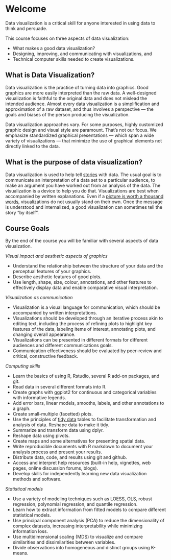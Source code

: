 # Welcome {.unnumbered}

Data visualization is a critical skill for anyone interested in using data to think and persuade. 

This course focuses on three aspects of data visualization: 

* What makes a good data visualization?
* Designing, improving, and communicating with visualizations, and 
* Technical computer skills needed to create visualizations.

##  What is Data Visualization? {-}

Data visualization is the practice of turning data into graphics. Good graphics are more easily interpreted than the raw data. A well-designed visualization is faithful to the original data and does not mislead the intended audience. Almost every data visualization is a simplification and approximation of a raw dataset, and thus involves a perspective --- the goals and biases of the person producing the visualization.

Data visualization approaches vary. For some purposes, highly customized graphic design and visual style are paramount. That's not our focus. We emphasize standardized graphical presentations --- which span a wide variety of visualizations --- that minimize the use of graphical elements not directly linked to the data.

## What is the purpose of data visualization? {-}

Data visualization is used to help tell [stories](https://clauswilke.com/dataviz/telling-a-story.html) with data. The usual goal is to communicate an interpretation of a data set to a particular audience, to make an argument you have worked out from an analysis of the data. The visualization is a device to help you do that. Visualizations are best when accompanied by written explanations. Even if a [picture is worth a thousand words](https://en.wikipedia.org/wiki/A_picture_is_worth_a_thousand_words), visualizations do not usually stand on their own. Once the message is understood and internalized, a good visualization can sometimes tell the story "by itself".
  
## Course Goals {#goals .unnumbered}

By the end of the course you will be familiar with several aspects of data visualzation.

*Visual impact and aesthetic aspects of graphics*

- Understand the relationship between the structure of your data and the perceptual features of your graphics.
- Describe aesthetic features of good plots. 
- Use length, shape, size, colour, annotations, and other features to effectively display data and enable comparative visual interpretation.

*Visualization as communication*

- Visualization is a visual language for communication, which should be accompanied by written interpretations.
- Visualizations should be developed through an iterative process akin to editing text, including the process of refining plots to highlight key features of the data, labeling items of interest, annotating plots, and changing overall appearance.
- Visualizations can be presented in different formats for different audiences and different communications goals.
- Communication effectiveness should be evaluated by peer-review and critical, constructive feedback.

*Computing skills*

- Learn the basics of using R, Rstudio, several R add-on packages, and git.
- Read data in several different formats into R.
- Create graphs with ggplot2 for continuous and categorical variables with informative legends.
- Add error bars, linear models, smooths, labels, and other annotations to a graph.
- Create small-multiple (facetted) plots.
- Use the principles of [tidy data](https://cran.r-project.org/web/packages/tidyr/vignettes/tidy-data.html) tables to facilitate transformation and analysis of data. Reshape data to make it tidy.
- Summarize and transform data using dplyr.
- Reshape data using pivots.
- Create maps and some alternatives for presenting spatial data.
- Write reproducible documents with R markdown to document your analysis process and present your results.
- Distribute data, code, and results using git and github.
- Access and interpret help resources (built-in help, vignettes, web pages, online discussion forums, blogs).
- Develop skills for independently learning new data visualization methods and software.

*Statistical models*

- Use a variety of modeling techniques such as LOESS, OLS, robust regression, polynomial regression, and quantile regression.
- Learn how to extract information from fitted models to compare different statistical models.
- Use principal component analysis (PCA) to reduce the dimensionality of complex datasets, increasing interpretability while minimizing information loss.
- Use multidimensional scaling (MDS) to visualize and compare similarities and dissimilarities between variables.
- Divide observations into homogeneous and distinct groups using K-means.

